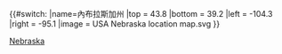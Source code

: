 {{#switch:{{{1}}}
|name=內布拉斯加州
|top = 43.8
|bottom = 39.2
|left = -104.3
|right = -95.1
|image = USA Nebraska location map.svg
}}<noinclude>{{Location map/Info}}
{{Documentation}}
[[Category:美國地理位置圖模板|Nebraska]]
</noinclude>